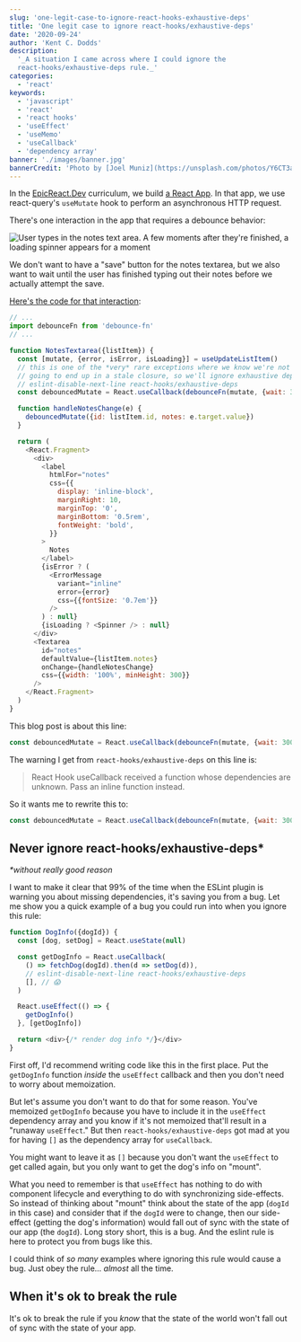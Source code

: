 ```yaml
---
slug: 'one-legit-case-to-ignore-react-hooks-exhaustive-deps'
title: 'One legit case to ignore react-hooks/exhaustive-deps'
date: '2020-09-24'
author: 'Kent C. Dodds'
description:
  '_A situation I came across where I could ignore the
  react-hooks/exhaustive-deps rule._'
categories:
  - 'react'
keywords:
  - 'javascript'
  - 'react'
  - 'react hooks'
  - 'useEffect'
  - 'useMemo'
  - 'useCallback'
  - 'dependency array'
banner: './images/banner.jpg'
bannerCredit: 'Photo by [Joel Muniz](https://unsplash.com/photos/Y6CT3a-RJ68)'
---
```


In the [EpicReact.Dev](https://epicreact.dev) curriculum, we build
[a React App](https://github.com/kentcdodds/bookshelf). In that app, we use
react-query's `useMutate` hook to perform an asynchronous HTTP request.

There's one interaction in the app that requires a debounce behavior:

![User types in the notes text area. A few moments after they're finished, a loading spinner appears for a moment](./images/notes-debounce.gif)

We don't want to have a "save" button for the notes textarea, but we also want
to wait until the user has finished typing out their notes before we actually
attempt the save.

[Here's the code for that interaction](https://github.com/kentcdodds/bookshelf/blob/209d2b69203d6c43176d0d65a807560aeae52097/src/screens/book.js#L105-L148):

```javascript {10}
// ...
import debounceFn from 'debounce-fn'
// ...

function NotesTextarea({listItem}) {
  const [mutate, {error, isError, isLoading}] = useUpdateListItem()
  // this is one of the *very* rare exceptions where we know we're not
  // going to end up in a stale closure, so we'll ignore exhaustive deps
  // eslint-disable-next-line react-hooks/exhaustive-deps
  const debouncedMutate = React.useCallback(debounceFn(mutate, {wait: 300}), [])

  function handleNotesChange(e) {
    debouncedMutate({id: listItem.id, notes: e.target.value})
  }

  return (
    <React.Fragment>
      <div>
        <label
          htmlFor="notes"
          css={{
            display: 'inline-block',
            marginRight: 10,
            marginTop: '0',
            marginBottom: '0.5rem',
            fontWeight: 'bold',
          }}
        >
          Notes
        </label>
        {isError ? (
          <ErrorMessage
            variant="inline"
            error={error}
            css={{fontSize: '0.7em'}}
          />
        ) : null}
        {isLoading ? <Spinner /> : null}
      </div>
      <Textarea
        id="notes"
        defaultValue={listItem.notes}
        onChange={handleNotesChange}
        css={{width: '100%', minHeight: 300}}
      />
    </React.Fragment>
  )
}
```

This blog post is about this line:

```javascript
const debouncedMutate = React.useCallback(debounceFn(mutate, {wait: 300}), [])
```

The warning I get from `react-hooks/exhaustive-deps` on this line is:

> React Hook useCallback received a function whose dependencies are unknown.
> Pass an inline function instead.

So it wants me to rewrite this to:

```javascript
const debouncedMutate = React.useCallback(debounceFn(mutate, {wait: 300}), [])
```

## Never ignore react-hooks/exhaustive-deps\*

_\*without really good reason_

I want to make it clear that 99% of the time when the ESLint plugin is warning
you about missing dependencies, it's saving you from a bug. Let me show you a
quick example of a bug you could run into when you ignore this rule:

```javascript {6-9}
function DogInfo({dogId}) {
  const [dog, setDog] = React.useState(null)

  const getDogInfo = React.useCallback(
    () => fetchDog(dogId).then(d => setDog(d)),
    // eslint-disable-next-line react-hooks/exhaustive-deps
    [], // 😱
  )

  React.useEffect(() => {
    getDogInfo()
  }, [getDogInfo])

  return <div>{/* render dog info */}</div>
}
```

First off, I'd recommend writing code like this in the first place. Put the
`getDogInfo` function _inside_ the `useEffect` callback and then you don't need
to worry about memoization.

But let's assume you don't want to do that for some reason. You've memoized
`getDogInfo` because you have to include it in the `useEffect` dependency array
and you know if it's not memoized that'll result in a "runaway `useEffect`." But
then `react-hooks/exhaustive-deps` got mad at you for having `[]` as the
dependency array for `useCallback`.

You might want to leave it as `[]` because you don't want the `useEffect` to get
called again, but you only want to get the dog's info on "mount".

What you need to remember is that `useEffect` has nothing to do with component
lifecycle and everything to do with synchronizing side-effects. So instead of
thinking about "mount" think about the state of the app (`dogId` in this case)
and consider that if the `dogId` were to change, then our side-effect (getting
the dog's information) would fall out of sync with the state of our app (the
`dogId`). Long story short, this is a bug. And the eslint rule is here to
protect you from bugs like this.

I could think of _so many_ examples where ignoring this rule would cause a bug.
Just obey the rule... _almost_ all the time.

## When it's ok to break the rule

It's ok to break the rule if you _know_ that the state of the world won't fall
out of sync with the state of your app.
